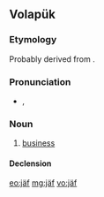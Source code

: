 ==Volapük==

===Etymology===
Probably derived from {{etyl|de|vo}} {{term|Geschäft||business|lang=de}}.

===Pronunciation===
* {{IPA|/ʃɛf/|lang=vo}}, {{X-SAMPA|/SEf/}}

===Noun===
{{vo-noun}}

# [[business]]

====Declension====
{{vo-decl-noun}}

[[eo:jäf]]
[[mg:jäf]]
[[vo:jäf]]